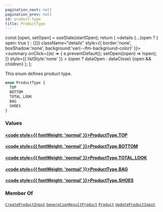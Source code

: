 ```yaml
---
pagination_next: null
pagination_prev: null
id: product-type
title: ProductType
---
```









  const [open, setOpen] = useState(startOpen);
  return (
    <details {...(open ? { open: true } : {})} className="details" style={{ border:'none', boxShadow:'none', background:'var(--ifm-background-color)' }}>
      <summary
        onClick={(e) => {
          e.preventDefault();
          setOpen((open) => !open);
        }}
        style={{ listStyle:'none' }}
      >
      {open ? dataOpen : dataClose}
      </summary>
      {open && children}
    </details>
  );
};








This enum defines product type.


```graphql
enum ProductType {
  TOP
  BOTTOM
  TOTAL_LOOK
  BAG
  SHOES
}
```




### Values

#### [<code style={{ fontWeight: 'normal' }}>ProductType.<b>TOP</b></code>](#)  
> 
> 
> 
> 

#### [<code style={{ fontWeight: 'normal' }}>ProductType.<b>BOTTOM</b></code>](#)  
> 
> 
> 
> 

#### [<code style={{ fontWeight: 'normal' }}>ProductType.<b>TOTAL_LOOK</b></code>](#)  
> 
> 
> 
> 

#### [<code style={{ fontWeight: 'normal' }}>ProductType.<b>BAG</b></code>](#)  
> 
> 
> 
> 

#### [<code style={{ fontWeight: 'normal' }}>ProductType.<b>SHOES</b></code>](#)  
> 
> 
> 
> 





### Member Of

[`CreateProductInput`](/types/inputs/create-product-input)  <Badge class="badge badge--secondary" text="input"/><Bullet />[`GenerationResultProduct`](/types/objects/generation-result-product)  <Badge class="badge badge--secondary" text="object"/><Bullet />[`Product`](/types/objects/product)  <Badge class="badge badge--secondary" text="object"/><Bullet />[`UpdateProductInput`](/types/inputs/update-product-input)  <Badge class="badge badge--secondary" text="input"/>

